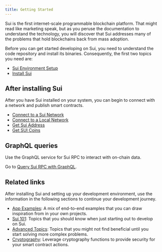 ```yaml
---
title: Getting Started
---
```


Sui is the first internet-scale programmable blockchain platform. That might read like marketing speak, but as you peruse the documentation to understand the technology, you will discover that Sui addresses many of the problems that hold blockchains back from mass adoption. 

Before you can get started developing on Sui, you need to understand the code repository and install its binaries. Consequently, the first two topics you need are:

- [Sui Environment Setup](./getting-started/sui-environment.mdx)
- [Install Sui](./getting-started/sui-install.mdx)

## After installing Sui

After you have Sui installed on your system, you can begin to connect with a network and publish smart contracts. 

- [Connect to a Sui Network](./getting-started/connect.mdx)
- [Connect to a Local Network](./getting-started/local-network.mdx)
- [Get Sui Address](./getting-started/get-address.mdx)
- [Get SUI Coins](./getting-started/get-coins.mdx)

## GraphQL queries

Use the GraphQL service for Sui RPC to interact with on-chain data. 

Go to [Query Sui RPC with GraphQL](./getting-started/graphql-rpc.mdx).

## Related links

After installing Sui and setting up your development environment, use the information in the following sections to continue your development journey.

- [App Examples](./app-examples.mdx): A mix of end-to-end examples that you can draw inspiration from in your own projects.
- [Sui 101](./sui-101.mdx): Topics that you should know when just starting out to develop on Sui.
- [Advanced Topics](./advanced.mdx): Topics that you might not find beneficial until you start solving more complex problems.
- [Cryptography](./cryptography.mdx): Leverage cryptography functions to provide security for your smart contract actions. 
